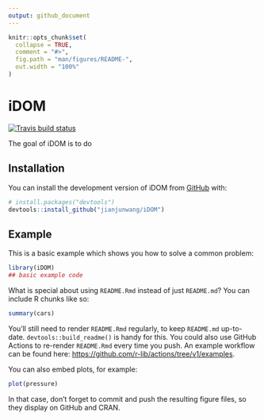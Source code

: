 ```yaml
---
output: github_document
---
```


<!-- README.md is generated from README.Rmd. Please edit that file -->

```r
knitr::opts_chunk$set(
  collapse = TRUE,
  comment = "#>",
  fig.path = "man/figures/README-",
  out.width = "100%"
)
```

# iDOM

<!-- badges: start -->
[![Travis build status](https://travis-ci.com/jianjunwang/iDOM.svg?branch=main)](https://travis-ci.com/jianjunwang/iDOM)
<!-- badges: end -->

The goal of iDOM is to do

## Installation

You can install the development version of iDOM from [GitHub](https://github.com/) with:

``` r
# install.packages("devtools")
devtools::install_github("jianjunwang/iDOM")
```

## Example

This is a basic example which shows you how to solve a common problem:

```r
library(iDOM)
## basic example code
```

What is special about using `README.Rmd` instead of just `README.md`? You can include R chunks like so:

```r
summary(cars)
```

You'll still need to render `README.Rmd` regularly, to keep `README.md` up-to-date. `devtools::build_readme()` is handy for this. You could also use GitHub Actions to re-render `README.Rmd` every time you push. An example workflow can be found here: <https://github.com/r-lib/actions/tree/v1/examples>.

You can also embed plots, for example:

```r
plot(pressure)
```

In that case, don't forget to commit and push the resulting figure files, so they display on GitHub and CRAN.
